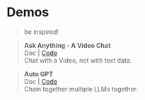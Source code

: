# Demos
> be inspired!

> **Ask Anything - A Video Chat  ** \
Doc |  [Code](https://github.com/OpenGVLab/Ask-Anything) \
Chat with a Video, not with text data.


> **Auto GPT ** \
Doc |  [Code](https://github.com/Significant-Gravitas/Auto-GPT) \
Chain together multiple LLMs together.
